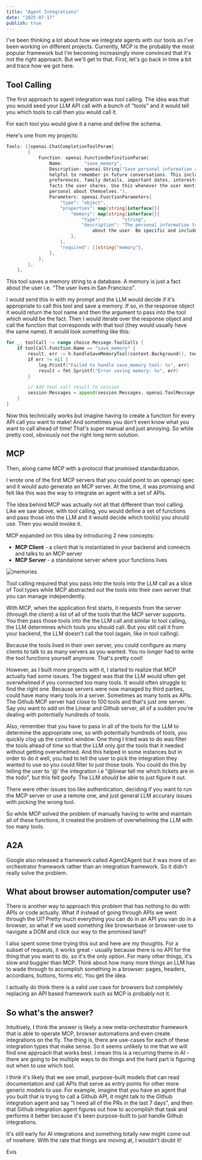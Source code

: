 ```yaml
---
title: "Agent Integrations"
date: "2025-07-17"
publish: true
---
```


I've been thinking a lot about how we integrate agents with our tools as I've been working on different projects. Currently, MCP is the probably the most popular framework but I'm becoming increasingly more convinced that it's not the right approach. But we'll get to that. First, let's go back in time a bit and trace how we got here.

## Tool Calling

The first approach to agent integration was tool calling. The idea was that you would seed your LLM API call with a bunch of "tools" and it would tell you which tools to call then you would call it.

For each tool you would give it a name and define the schema.

Here's one from my projects:

```go
Tools: []openai.ChatCompletionToolParam{
        {
            Function: openai.FunctionDefinitionParam{
                Name:        "save_memory",
                Description: openai.String("Save personal information about the user that would be
                helpful to remember in future conversations. This includes: location/address,
                preferences, family details, important dates, interests, or any personal
                facts the user shares. Use this whenever the user mentions something
                personal about themselves."),
                Parameters: openai.FunctionParameters{
                    "type": "object",
                    "properties": map[string]interface{}{
                        "memory": map[string]interface{}{
                            "type":        "string",
                            "description": "The personal information to remember
                                about the user. Be specific and include context.",
                        },
                    },
                    "required": []string{"memory"},
                },
            },
        },
    },

```

This tool saves a memory string to a database. A memory is just a fact about the user i.e. "The user lives in San Francisco".

I would send this in with my prompt and the LLM would decide if it's appropriate to call this tool and save a memory. If so, in the response object it would return the tool name and then the argument to pass into the tool which would be the fact. Then I would iterate over the response object and call the function that corresponds with that tool (they would usually have the same name). It would look something like this:

```go
for _, toolCall := range choice.Message.ToolCalls {
    if toolCall.Function.Name == "save_memory" {
        result, err := h.handleSaveMemoryTool(context.Background(), toolCall.Function.Arguments)
        if err != nil {
            log.Printf("Failed to handle save_memory tool: %v", err)
            result = fmt.Sprintf("Error saving memory: %v", err)
        }

        // Add tool call result to session
        session.Messages = append(session.Messages, openai.ToolMessage(result, toolCall.ID))
    }
}
```

Now this technically works but imagine having to create a function for every API call you want to make! And sometimes you don't even know what you want to call ahead of time! That's super manual and just annoying. So while pretty cool, obviously not the right long term solution.

## MCP

Then, along came MCP with a protocol that promised standardization.

I wrote one of the first MCP servers that you could point to an openapi spec and it would auto generate an MCP server. At the time, it was promising and felt like this was the way to integrate an agent with a set of APIs.

The idea behind MCP was actually not all that different than tool calling. Like we saw above, with tool calling, you would define a set of functions and pass those into the LLM and it would decide which tool(s) you should use. Then you would invoke it.

MCP expanded on this idea by introducing 2 new concepts:

- **MCP Client** - a client that is instantiated in your backend and connects and talks to an MCP server
- **MCP Server** - a standalone server where your functions lives

![memories](/mcp.png)

Tool calling required that you pass into the tools into the LLM call as a slice of Tool types while MCP abstracted out the tools into their own server that you can manage independently.

With MCP, when the application first starts, it requests from the server (through the client) a list of all of the tools that the MCP server supports. You then pass those tools into the the LLM call and similar to tool calling, the LLM determines which tools you should call. But you still call it from your backend, the LLM doesn't call the tool (again, like in tool calling).

Because the tools lived in their own server, you could configure as many clients to talk to as many servers as you wanted. You no longer had to write the tool functions yourself anymore. That's pretty cool!

However, as I built more projects with it, I started to realize that MCP actually had some issues. The biggest was that the LLM would often get overwhelmed if you connected too many tools. It would often struggle to find the right one. Because servers were now managed by third parties, could have many many tools in a server. Sometimes as many tools as APIs. The Github MCP server had close to 100 tools and that's just one server. Say you want to add on the Linear and Github server, all of a sudden you're dealing with potentially hundreds of tools.

Also, remember that you have to pass in all of the tools for the LLM to determine the appropriate one, so with potentially hundreds of tools, you quickly clog up the context window. One thing I tried was to do was filter the tools ahead of time so that the LLM only got the tools that it needed without getting overwhelmed. And this helped in some instances but in order to do it well, you had to tell the user to pick the integration they wanted to use so you could filter to just those tools. You could do this by telling the user to '@' the integration i.e "@linear tell me which tickets are in the todo", but this felt goofy. The LLM _should_ be able to just figure it out.

There were other issues too like authentication, deciding if you want to run the MCP server or use a remote one, and just general LLM accurary issues with picking the wrong tool.

So while MCP solved the problem of manually having to write and maintain all of these functions, it created the problem of overwhelming the LLM with too many tools.

## A2A

Google also released a framework called Agent2Agent but it was more of an orchestrator framework rather than an integration framework. So it didn't really solve the problem.

## What about browser automation/computer use?

There is another way to approach this problem that has nothing to do with APIs or code actually. What if instead of going through APIs we went through the UI? Pretty much everything you can do in an API you van do in a browser, so what if we used something like browserbase or browser-use to navigate a DOM and click our way to the promised land?

I also spent some time trying this out and here are my thoughts. For a subset of requests, it works great - usually because there is no API for the thing that you want to do, so it's the only option. For many other things, it's slow and buggier than MCP. Think about how many more things an LLM has to wade through to accomplish something in a browser: pages, headers, accordians, buttons, forms etc. You get the idea.

I actually do think there is a valid use case for browsers but completely replacing an API based framework such as MCP is probably not it.

## So what's the answer?

Intuitively, I think the answer is likely a new meta-orchestrator framework that is able to operate MCP, browser automations and even create integrations on the fly. The thing is, there are use-cases for each of these integration types that make sense. So it seems unlikely to me that we will find one approach that works best. I mean this is a recurring theme in AI - there are going to be multiple ways to do things and the hard part is figuring out when to use which tool.

I think it's likely that we see small, purpose-built models that can read documentation and call APIs that serve as entry points for other more generic models to use. For example, imagine that you have an agent that you built that is tryng to call a Github API, it might talk to the Github integration agent and say "I need all of the PRs in the last 7 days", and then that Github integration agent figures out how to accomplish that task and performs it better because it's been purpose-built to just handle Github integrations.

It's still early for AI integrations and something totally new might come out of nowhere. With the rate that things are moving at, I wouldn't doubt it!

Evis
